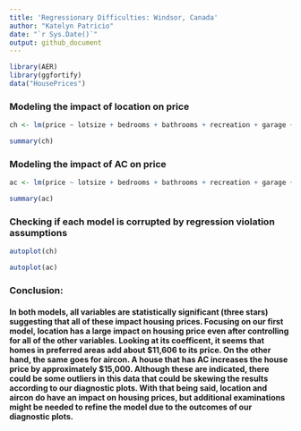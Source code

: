 ```yaml
---
title: 'Regressionary Difficulties: Windsor, Canada'
author: "Katelyn Patricio"
date: "`r Sys.Date()`"
output: github_document
---
```


```r
library(AER)
library(ggfortify)
data("HousePrices")
```

### Modeling the impact of location on price
```r
ch <- lm(price ~ lotsize + bedrooms + bathrooms + recreation + garage + prefer, data = HousePrices)

summary(ch)
```

### Modeling the impact of AC on price
```r
ac <- lm(price ~ lotsize + bedrooms + bathrooms + recreation + garage + aircon, data = HousePrices)

summary(ac)
```
### Checking if each model is corrupted by regression violation assumptions
```r
autoplot(ch) 
```
```r
autoplot(ac)
```

### Conclusion:
#### In both models, all variables are statistically significant (three stars) suggesting that all of these impact housing prices. Focusing on our first model, location has a large impact on housing price even after controlling for all of the other variables. Looking at its coefficent, it seems that homes in preferred areas add about $11,606 to its price. On the other hand, the same goes for aircon. A house that has AC increases the house price by approximately $15,000. Although these are indicated, there could be some outliers in this data that could be skewing the results according to our diagnostic plots. With that being said, location and aircon do have an impact on housing prices, but additional examinations might be needed to refine the model due to the outcomes of our diagnostic plots. 
